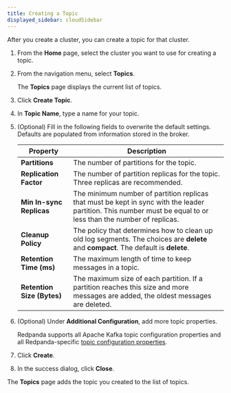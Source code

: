 ```yaml
---
title: Creating a Topic
displayed_sidebar: cloudSidebar
---
```


<head>
    <meta name="title" content="Create a Topic | Redpanda Docs"/>
    <meta name="description" content="Create a topic for your cluster."/>
    <link rel="canonical" href="https://docs.redpanda.com/docs/deploy/deployment-option/cloud/create-topic/" />
</head>

After you create a cluster, you can create a topic for that cluster.

1. From the **Home** page, select the cluster you want to use for creating a topic.
2. From the navigation menu, select **Topics**.

    The **Topics** page displays the current list of topics.
3. Click **Create Topic**.
4. In **Topic Name**, type a name for your topic.
5. (Optional) Fill in the following fields to overwrite the default settings. Defaults are populated from information stored in the broker.

    | Property | Description |
    | ------ | --------- |
    | **Partitions** | The number of partitions for the topic. |
    | **Replication Factor** | The number of partition replicas for the topic. Three replicas are recommended. |
    | **Min In-sync Replicas** | The minimum number of partition replicas that must be kept in sync with the leader partition. This number must be equal to or less than the number of replicas. |
    | **Cleanup Policy** | The policy that determines how to clean up old log segments. The choices are **delete** and **compact**. The default is **delete**. |
    | **Retention Time (ms)** | The maximum length of time to keep messages in a topic. |
    | **Retention Size (Bytes)** | The maximum size of each partition. If a partition reaches this size and more messages are added, the oldest messages are deleted. |
6. (Optional) Under **Additional Configuration**, add more topic properties.

    Redpanda supports all Apache Kafka topic configuration properties and all Redpanda-specific [topic configuration properties](../../reference/cluster-properties#Topics-and-partitions).
7. Click **Create**.
8. In the success dialog, click **Close**.

The **Topics** page adds the topic you created to the list of topics.